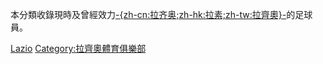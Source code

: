 本分類收錄現時及曾經效力[[拉素體育會|-{zh-cn:拉齐奥;zh-hk:拉素;zh-tw:拉齊奧}-]]的足球員。
{{Commons category|Players of SS Lazio}}

[[Category:效力意大利球會的球員|Lazio]]
[[Category:拉齊奧體育俱樂部|Category:拉齊奧體育俱樂部]]
